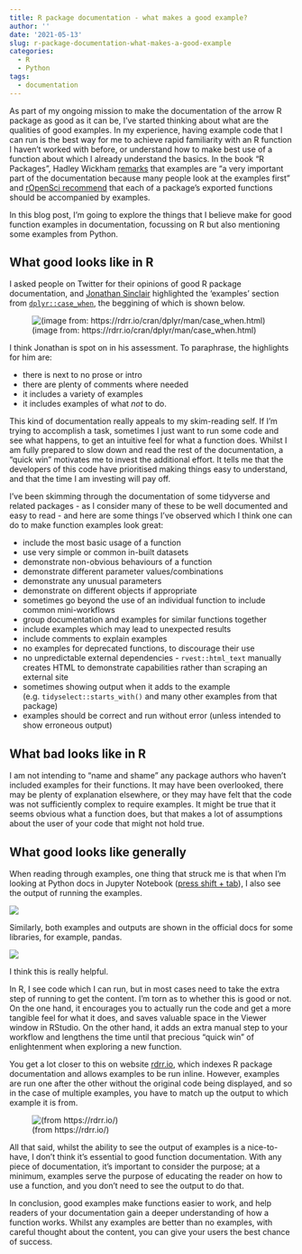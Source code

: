```yaml
---
title: R package documentation - what makes a good example?
author: ''
date: '2021-05-13'
slug: r-package-documentation-what-makes-a-good-example
categories:
  - R
  - Python
tags:
  - documentation
---
```


As part of my ongoing mission to make the documentation of the arrow R package as good as it can be, I've started thinking about what are the qualities of good examples.  In my experience, having example code that I can run is the best way for me to achieve rapid familiarity with an R function I haven't worked with before, or understand how to make best use of a function about which I already understand the basics.  In the book "R Packages", Hadley Wickham [remarks](https://r-pkgs.org/man.html#man-functions) that examples are "a very important part of the documentation because many people look at the examples first" and [rOpenSci recommend](https://devguide.ropensci.org/building.html#general) that each of a package's exported functions should be accompanied by examples.

In this blog post, I'm going to explore the things that I believe make for good function examples in documentation, focussing on R but also mentioning some examples from Python.

## What good looks like in R

I asked people on Twitter for their opinions of good R package documentation, and [Jonathan Sinclair](https://twitter.com/_J_sinclair/status/1391677551261650945) highlighted the 'examples' section from [`dplyr::case_when`](https://rdrr.io/cran/dplyr/man/case_when.html), the beggining of which is shown below.

![(image from: https://rdrr.io/cran/dplyr/man/case_when.html)](images/dplyr_case_when.png)

I think Jonathan is spot on in his assessment.  To paraphrase, the highlights for him are:

* there is next to no prose or intro
* there are plenty of comments where needed
* it includes a variety of examples
* it includes examples of what *not* to do.

This kind of documentation really appeals to my skim-reading self.  If I'm trying to accomplish a task, sometimes I just want to run some code and see what happens, to get an intuitive feel for what a function does.  Whilst I am fully prepared to slow down and read the rest of the documentation, a "quick win" motivates me to invest the additional effort.  It tells me that the developers of this code have prioritised making things easy to understand, and that the time I am investing will pay off.

I've been skimming through the documentation of some tidyverse and related packages - as I consider many of these to be well documented and easy to read - and here are some things I've observed which I think one can do to make function examples look great:

* include the most basic usage of a function
* use very simple or common in-built datasets
* demonstrate non-obvious behaviours of a function
* demonstrate different parameter values/combinations
* demonstrate any unusual parameters
* demonstrate on different objects if appropriate
* sometimes go beyond the use of an individual function to include common mini-workflows
* group documentation and examples for similar functions together
* include examples which may lead to unexpected results
* include comments to explain examples
* no examples for deprecated functions, to discourage their use
* no unpredictable external dependencies - `rvest::html_text` manually creates HTML to demonstrate capabilities rather than scraping an external site
* sometimes showing output when it adds to the example (e.g. `tidyselect::starts_with()` and many other examples from that package)
* examples should be correct and run without error (unless intended to show erroneous output)

## What bad looks like in R

I am not intending to "name and shame" any package authors who haven't included examples for their functions.  It may have been overlooked, there may be plenty of explanation elsewhere, or they may have felt that the code was not sufficiently complex to require examples.  It might be true that it seems obvious what a function does, but that makes a lot of assumptions about the user of your code that might not hold true.

## What good looks like generally

When reading through examples, one thing that struck me is that when I'm looking at Python docs in Jupyter Notebook ([press shift + tab](https://stackoverflow.com/questions/30855169/how-can-i-see-function-arguments-in-ipython-notebook-server-3)), I also see the output of running the examples.

![](images/sklearn_docs.png)

Similarly, both examples and outputs are shown in the official docs for some libraries, for example, pandas.  

![](images/pandas.png)

I think this is really helpful.

In R, I see code which I can run, but in most cases need to take the extra step of running to get the content.  I'm torn as to whether this is good or not.  On the one hand, it encourages you to actually run the code and get a more tangible feel for what it does, and saves valuable space in the Viewer window in RStudio.  On the other hand, it adds an extra manual step to your workflow and lengthens the time until that precious "quick win" of enlightenment when exploring a new function.

You get a lot closer to this on website [rdrr.io](https://rdrr.io/), which indexes R package documentation and allows examples to be run inline.  However, examples are run one after the other without the original code being displayed, and so in the case of multiple examples, you have to match up the output to which example it is from.

![(from https://rdrr.io/)](images/rdrr.png)

All that said, whilst the ability to see the output of examples is a nice-to-have, I don't think it's essential to good function documentation.  With any piece of documentation, it's important to consider the purpose; at a minimum, examples serve the purpose of educating the reader on how to use a function, and you don't need to see the output to do that.

In conclusion, good examples make functions easier to work, and help readers of your documentation gain a deeper understanding of how a function works.  Whilst any examples are better than no examples, with careful thought about the content, you can give your users the best chance of success.
